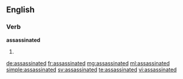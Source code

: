 ==English==

===Verb===
'''assassinated'''

# {{past of|[[assassinate]]}}

[[de:assassinated]]
[[fr:assassinated]]
[[mg:assassinated]]
[[ml:assassinated]]
[[simple:assassinated]]
[[sv:assassinated]]
[[te:assassinated]]
[[vi:assassinated]]